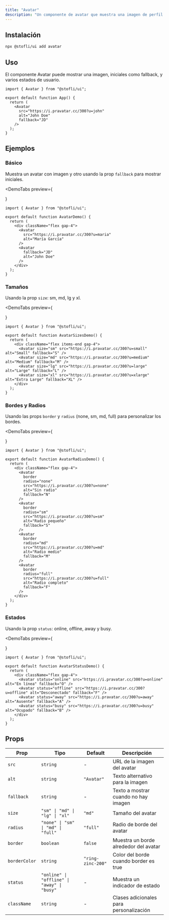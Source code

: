 ```yaml
---
title: "Avatar"
description: "Un componente de avatar que muestra una imagen de perfil o las iniciales como fallback, con diferentes tamaños, bordes y estados."
---
```


## Instalación

```bash
npx @stofli/ui add avatar
```

## Uso

El componente Avatar puede mostrar una imagen, iniciales como fallback, y varios estados de usuario.

```tsx
import { Avatar } from "@stofli/ui";

export default function App() {
  return (
    <Avatar
      src="https://i.pravatar.cc/300?u=john"
      alt="John Doe"
      fallback="JD"
    />
  );
}
```

## Ejemplos

### Básico

Muestra un avatar con imagen y otro usando la prop `fallback` para mostrar iniciales.

<DemoTabs
  preview={
    <div className="flex gap-4">
      <Avatar
        src="https://i.pravatar.cc/300?u=maria"
        alt="María García"
      />
      <Avatar
        fallback="JD"
        alt="John Doe"
      />
    </div>
  }
>
```tsx
import { Avatar } from "@stofli/ui";

export default function AvatarDemo() {
  return (
    <div className="flex gap-4">
      <Avatar
        src="https://i.pravatar.cc/300?u=maria"
        alt="María García"
      />
      <Avatar
        fallback="JD"
        alt="John Doe"
      />
    </div>
  );
}
```
</DemoTabs>

### Tamaños

Usando la prop `size`: sm, md, lg y xl.

<DemoTabs
  preview={
    <div className="flex items-end gap-4">
      <Avatar size="sm" src="https://i.pravatar.cc/300?u=small" alt="Small" fallback="S" />
      <Avatar size="md" src="https://i.pravatar.cc/300?u=medium" alt="Medium" fallback="M" />
      <Avatar size="lg" src="https://i.pravatar.cc/300?u=large" alt="Large" fallback="L" />
      <Avatar size="xl" src="https://i.pravatar.cc/300?u=xlarge" alt="Extra Large" fallback="XL" />
    </div>
  }
>
```tsx
import { Avatar } from "@stofli/ui";

export default function AvatarSizesDemo() {
  return (
    <div className="flex items-end gap-4">
      <Avatar size="sm" src="https://i.pravatar.cc/300?u=small" alt="Small" fallback="S" />
      <Avatar size="md" src="https://i.pravatar.cc/300?u=medium" alt="Medium" fallback="M" />
      <Avatar size="lg" src="https://i.pravatar.cc/300?u=large" alt="Large" fallback="L" />
      <Avatar size="xl" src="https://i.pravatar.cc/300?u=xlarge" alt="Extra Large" fallback="XL" />
    </div>
  );
}
```
</DemoTabs>

### Bordes y Radios

Usando las props `border` y `radius` (none, sm, md, full) para personalizar los bordes.

<DemoTabs
  preview={
    <div className="flex gap-4">
      <Avatar
        border
        radius="none"
        src="https://i.pravatar.cc/300?u=none"
        alt="Sin radio"
        fallback="N"
      />
      <Avatar
        border
        radius="sm"
        src="https://i.pravatar.cc/300?u=sm"
        alt="Radio pequeño"
        fallback="S"
      />
      <Avatar
        border
        radius="md"
        src="https://i.pravatar.cc/300?u=md"
        alt="Radio medio"
        fallback="M"
      />
      <Avatar
        border
        radius="full"
        src="https://i.pravatar.cc/300?u=full"
        alt="Radio completo"
        fallback="F"
      />
    </div>
  }
>
```tsx
import { Avatar } from "@stofli/ui";

export default function AvatarRadiusDemo() {
  return (
    <div className="flex gap-4">
      <Avatar
        border
        radius="none"
        src="https://i.pravatar.cc/300?u=none"
        alt="Sin radio"
        fallback="N"
      />
      <Avatar
        border
        radius="sm"
        src="https://i.pravatar.cc/300?u=sm"
        alt="Radio pequeño"
        fallback="S"
      />
      <Avatar
        border
        radius="md"
        src="https://i.pravatar.cc/300?u=md"
        alt="Radio medio"
        fallback="M"
      />
      <Avatar
        border
        radius="full"
        src="https://i.pravatar.cc/300?u=full"
        alt="Radio completo"
        fallback="F"
      />
    </div>
  );
}
```
</DemoTabs>

### Estados

Usando la prop `status`: online, offline, away y busy.

<DemoTabs
  preview={
    <div className="flex gap-4">
      <Avatar status="online" src="https://i.pravatar.cc/300?u=online" alt="En línea" fallback="O" />
      <Avatar status="offline" src="https://i.pravatar.cc/300?u=offline" alt="Desconectado" fallback="F" />
      <Avatar status="away" src="https://i.pravatar.cc/300?u=away" alt="Ausente" fallback="A" />
      <Avatar status="busy" src="https://i.pravatar.cc/300?u=busy" alt="Ocupado" fallback="B" />
    </div>
  }
>
```tsx
import { Avatar } from "@stofli/ui";

export default function AvatarStatusDemo() {
  return (
    <div className="flex gap-4">
      <Avatar status="online" src="https://i.pravatar.cc/300?u=online" alt="En línea" fallback="O" />
      <Avatar status="offline" src="https://i.pravatar.cc/300?u=offline" alt="Desconectado" fallback="F" />
      <Avatar status="away" src="https://i.pravatar.cc/300?u=away" alt="Ausente" fallback="A" />
      <Avatar status="busy" src="https://i.pravatar.cc/300?u=busy" alt="Ocupado" fallback="B" />
    </div>
  );
}
```
</DemoTabs>

## Props

| Prop          | Tipo                                    | Default           | Descripción                                    |
| ------------- | --------------------------------------- | ----------------- | ---------------------------------------------- |
| `src`         | `string`                               | -                 | URL de la imagen del avatar                    |
| `alt`         | `string`                               | `"Avatar"`        | Texto alternativo para la imagen               |
| `fallback`    | `string`                               | -                 | Texto a mostrar cuando no hay imagen           |
| `size`        | `"sm" \| "md" \| "lg" \| "xl"`        | `"md"`           | Tamaño del avatar                             |
| `radius`      | `"none" \| "sm" \| "md" \| "full"`    | `"full"`         | Radio de borde del avatar                     |
| `border`      | `boolean`                              | `false`          | Muestra un borde alrededor del avatar         |
| `borderColor` | `string`                               | `"ring-zinc-200"` | Color del borde cuando border es true         |
| `status`      | `"online" \| "offline" \| "away" \| "busy"` | -         | Muestra un indicador de estado                |
| `className`   | `string`                               | -                 | Clases adicionales para personalización        |